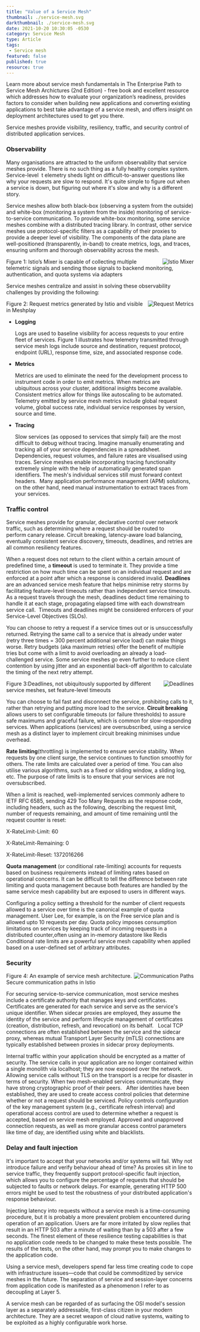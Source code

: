```yaml
---
title: "Value of a Service Mesh"
thumbnail: ./service-mesh.svg
darkthumbnail: ./service-mesh.svg
date: 2021-10-20 10:30:05 -0530
category: Service Mesh
type: Article
tags:
 - Service mesh
featured: false
published: true
resource: true
---
```



<ResourcesWrapper>
  <div className="intro">
    <p>Learn more about service mesh fundamentals in <Link className="blog" to="/learn/service-mesh-books/the-enterprise-path-to-service-mesh-architectures-2nd-edition">The Enterprise Path to Service Mesh Archictures (2nd Edition)</Link> -  free book and excellent resource which addresses how to evaluate your organization’s readiness, provides factors to consider when building new applications and converting existing applications to best take advantage of a service mesh, and offers insight on deployment architectures used to get you there.</p>
  </div>

<p>
    Service meshes provide visibility, resiliency, traffic, and security control of distributed application services.
</p>

<h3>Observability</h3>

<p>
Many organisations are attracted to the uniform observability that service meshes provide. There is no such thing as a fully healthy complex system. Service-level  t elemetry sheds light on difficult-to-answer questions like why your requests are slow to respond. It's quite simple to figure out when a service is down, but figuring out where it's slow and why is a different story.
</p>

<p>
Service meshes allow both black-box (observing a system from the outside) and white-box (monitoring a system from the inside) monitoring of service-to-service communication. To provide white-box monitoring, some service meshes combine with a distributed tracing library. In contrast, other service meshes use protocol-specific filters as a capability of their proxies to provide a deeper level of visibility. The components of the data plane are well-positioned (transparently, in-band) to create metrics, logs, and traces, ensuring uniform and thorough observability across the mesh.
</p>
  <div className="center" >
  <img src={Mixer} align="right" alt="Istio Mixer" />
  <p>Figure 1: Istio’s Mixer is capable of collecting multiple telemetric signals and sending those signals to backend monitoring, authentication, and quota systems via adapters</p>
  </div>
<p>Service meshes centralize and assist in solving these observability challenges by providing the following:</p>

  <div className="right" >
  <img src={Metrics} align="right" alt="Request Metrics" />
  <p>Figure 2: Request metrics generated by Istio and visible in Meshplay</p>
  </div>
<ul>
    <li>
        <strong>Logging</strong>
        <p>
            Logs are used to baseline visibility for access requests to your entire fleet of services. Figure 1 illustrates how telemetry transmitted through service mesh logs include source and destination, request protocol, endpoint (URL), response time, size, and associated response code.
        </p>
    </li>
    <li>
        <strong>Metrics</strong>
        <p>
Metrics are used to eliminate the need for the development process to instrument code in order to emit metrics. When metrics are ubiquitous across your cluster, additional insights become available. Consistent metrics allow for things like autoscaling to be automated. Telemetry emitted by service mesh metrics include global request volume, global success rate, individual service responses by version, source and time.
</p>
    </li>
    <li>
        <strong>Tracing</strong>
        <p>
Slow services (as opposed to services that simply fail) are the most difficult to debug without tracing. Imagine manually enumerating and tracking all of your service dependencies in a spreadsheet. Dependencies, request volumes, and failure rates are visualised using traces. Service meshes enable incorporating tracing functionality extremely simple with the help of automatically generated span identifiers. The mesh's individual services still must forward context headers.  Many application performance management (APM) solutions, on the other hand, need manual instrumentation to extract traces from your services.
</p>
    </li>
</ul>
<h3>Traffic control</h3>

<p>
Service meshes provide for granular, declarative control over network traffic, such as determining where a request should be routed to perform canary release. Circuit breaking, latency-aware load balancing, eventually consistent service discovery, timeouts, deadlines, and retries are all common resiliency features.
</p>

<p>
   When a request does not return to the client within a certain amount of predefined time, a  <strong>timeout</strong> is used to terminate it. They provide a time restriction on how much time can be spent on an individual request and are enforced at a point after which a response is considered invalid. <strong>Deadlines</strong> are an advanced service mesh feature that helps minimise retry storms by facilitating feature-level timeouts rather than independent service timeouts. As a request travels through the mesh, deadlines deduct time remaining to handle it at each stage, propagating elapsed time with each downstream service call. 
  Timeouts and deadlines might be considered enforcers of your Service-Level Objectives (SLOs).
</p>

<p>
You can choose to retry a request if a service times out or is unsuccessfully returned. Retrying the same call to a service that is already under water (retry three times = 300 percent additional service load) can make things worse. Retry budgets (aka maximum retries) offer the benefit of multiple tries but come with a limit to avoid overloading an already a load-challenged service. Some service meshes go even further to reduce client contention by using jitter and an exponential back-off algorithm to calculate the timing of the next retry attempt.
</p>

  <div className="left" >
  <img src={Timeouts} align="right" alt="Deadlines" />
  <p>Figure 3:Deadlines, not ubiquitously supported by different service meshes, set feature-level timeouts</p>
  </div>

<p>
You can choose to fail fast and disconnect the service, prohibiting calls to it, rather than retrying and putting more load to the service. <strong>Circuit breaking</strong> allows users to set configurable timeouts (or failure thresholds) to assure safe maximums and graceful failure, which is common for slow-responding services. When applications (services) are oversubscribed, using a service mesh as a distinct layer to implement circuit breaking minimises undue overhead.
</p>
<p>
    <strong>Rate limiting</strong>(throttling) is implemented to ensure service stability. When requests by one client surge, the service continues to function smoothly for others. The rate limits are calculated over a period of time. You can also utilise various algorithms, such as a fixed or sliding window, a sliding log, etc. The purpose of rate limits is to ensure that your services are not oversubscribed.
</p>

<p>When a limit is reached, well-implemented services commonly adhere to IETF RFC 6585, sending 429 Too Many Requests as the response code, including headers, such as the following, describing the request limit, number of requests remaining, and amount of time remaining until the request counter is reset:
</p>

<div class="fact-left">
<p>X-RateLimit-Limit: 60</p>
<p>X-RateLimit-Remaining: 0</p>
<p>X-RateLimit-Reset: 1372016266</p>
</div>


<p><strong>Quota management</strong> (or conditional rate-limiting) accounts for requests based on business requirements instead of limiting rates based on operational concerns. It can be difficult to tell the difference between rate limiting and quota management because both features are handled by the same service mesh capability but are exposed to users in different ways.</p>

<p>
Configuring a policy setting a threshold for the number of client requests allowed to a service over time is the canonical example of quota management. User Lee, for example, is on the Free service plan and is allowed upto 10 requests per day. Quota policy imposes consumption limitations on services by keeping track of incoming requests in a distributed counter,often using an in-memory datastore like Redis  Conditional rate limits are a powerful service mesh capability when applied based on a user-defined set of arbitrary attributes.
</p>

  <h3>Security</h3>

  <div className="right" >
  <img src={Communication} align="right" alt="Communication Paths" />
  <p>Figure 4: An example of service mesh architecture. Secure communication paths in Istio</p>
  </div>

  <p>
For securing service-to-service communication, most service meshes include a certificate authority that manages keys and certificates. Certificates are generated for each service and serve as the service's unique identifier. When sidecar proxies are employed, they assume the identity of the service and perform lifecycle management of certificates (creation, distribution, refresh, and revocation) on its behalf.   Local TCP connections are often established between the service and the sidecar proxy, whereas mutual Transport Layer Security (mTLS) connections are typically established between proxies in sidecar proxy deployments.
  </p>

  <p>
Internal traffic within your application should be encrypted as a matter of security. The service calls in your application are no longer contained within a single monolith via localhost; they are now exposed over the network. Allowing service calls without TLS on the transport is a recipe for disaster in terms of security. When two mesh-enabled services communicate, they have strong cryptographic proof of their peers.   After identities have been established, they are used to create access control policies that determine whether or not a request should be serviced. Policy controls configuration of the key management system (e.g., certificate refresh interval) and operational access control are used to determine whether a request is accepted, based on service mesh employed. Approved and unapproved connection requests, as well as more granular access control parameters like time of day, are identified using white and blacklists.
  </p>

  <h3>Delay and fault injection</h3>

  <p>
It's important to accept that your networks and/or systems will fail. Why not introduce failure and verify behaviour ahead of time? As proxies sit in line to service traffic, they frequently support protocol-specific fault injection, which allows you to configure the percentage of requests that should be subjected to faults or network delays. For example, generating HTTP 500 errors might be used to test the robustness of your distributed application's response behaviour.
  </p>

  <p>
Injecting latency into requests without a service mesh is a time-consuming procedure, but it is probably a more prevalent problem encountered during  operation of an application. Users are far more irritated by slow replies that result in an HTTP 503 after a minute of waiting than by a 503 after a few seconds. The finest element of these resilience testing capabilities is that no application code needs to be changed to make these tests possible. The results of the tests, on the other hand, may prompt you to make changes to the application code.
  </p>

  <p>
Using a service mesh, developers spend far less time creating code to cope with infrastructure issues—code that could be commoditized by service meshes in the future. The separation of service and session-layer concerns from application code is manifested as a phenomenon I refer to as decoupling at Layer 5.
  </p>
<p>
A service mesh can be regarded of as surfacing the OSI model's session layer as a separately addressable, first-class citizen in your modern architecture. They are a secret weapon of cloud native systems, waiting to be exploited as a highly configurable work horse.
</p>

</ResourcesWrapper>

